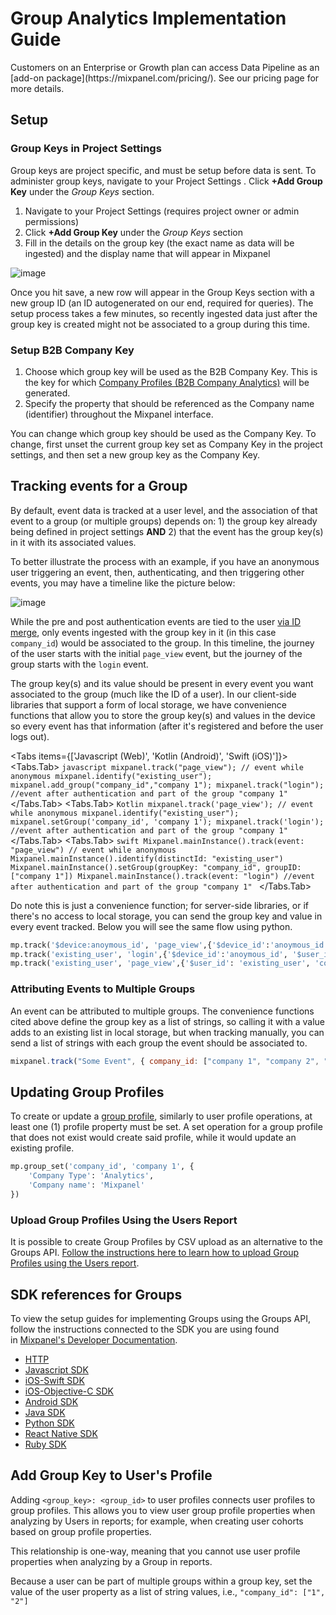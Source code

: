 
# Group Analytics Implementation Guide

<Callout type="info">
  Customers on an Enterprise or Growth plan can access Data Pipeline as an [add-on package](https://mixpanel.com/pricing/). See our pricing page for more details.
</Callout>

## Setup

### Group Keys in Project Settings

Group keys are project specific, and must be setup before data is sent. To administer group keys, navigate to your Project Settings . Click **+Add Group Key** under the *Group Keys* section.

1. Navigate to your Project Settings (requires project owner or admin permissions)
2. Click **+Add Group Key** under the *Group Keys* section
3. Fill in the details on the group key (the exact name as data will be ingested) and the display name that will appear in Mixpanel

![image](/group_setup_1.png "Add Group Key")

Once you hit save, a new row will appear in the Group Keys section with a new group ID (an ID autogenerated on our end, required for queries). The setup process takes a few minutes, so recently ingested data just after the group key is created might not be associated to a group during this time.

### Setup B2B Company Key

1. Choose which group key will be used as the B2B Company Key. This is the key for which [Company Profiles (B2B Company Analytics)](../group-analytics#company-profiles) will be generated.
2. Specify the property that should be referenced as the Company name (identifier) throughout the Mixpanel interface.

<Callout type="info">
  You can change which group key should be used as the Company Key. To change, first unset the current group key set as Company Key in the project settings, and then set a new group key as the Company Key.
</Callout>

## Tracking events for a Group

By default, event data is tracked at a user level, and the association of that event to a group (or multiple groups) depends on: 1) the group key already being defined in project settings **AND** 2) that the event has the group key(s) in it with its associated values.

To better illustrate the process with an example, if you have an anonymous user triggering an event, then, authenticating, and then triggering other events, you may have a timeline like the picture below:

![image](/group_setup_2.png "Associating events to groups")

While the pre and post authentication events are tied to the user [via ID merge](../../tracking-methods/id-management), only events ingested with the group key in it (in this case `company_id`) would be associated to the group. In this timeline, the journey of the user starts with the initial `page_view` event, but the journey of the group starts with the `login` event.

The group key(s) and its value should be present in every event you want associated to the group (much like the ID of a user). In our client-side libraries that support a form of local storage, we have convenience functions that allow you to store the group key(s) and values in the device so every event has that information (after it's registered and before the user logs out).

<Tabs items={['Javascript (Web)', 'Kotlin (Android)', 'Swift (iOS)']}>
	<Tabs.Tab>
	```javascript
	mixpanel.track("page_view"); // event while anonymous
  mixpanel.identify("existing_user");
  mixpanel.add_group("company_id","company 1");
  mixpanel.track("login"); //event after authentication and part of the group "company 1"
	```
	</Tabs.Tab>
	<Tabs.Tab>
	```Kotlin
	mixpanel.track('page_view'); // event while anonymous
  mixpanel.identify("existing_user");
  mixpanel.setGroup('company_id', 'company 1');
  mixpanel.track('login'); //event after authentication and part of the group "company 1"
	```
	</Tabs.Tab>
	<Tabs.Tab>
	```swift
	Mixpanel.mainInstance().track(event: "page_view") // event while anonymous
  Mixpanel.mainInstance().identify(distinctId: "existing_user")
  Mixpanel.mainInstance().setGroup(groupKey: "company_id", groupID: ["company 1"])
  Mixpanel.mainInstance().track(event: "login") //event after authentication and part of the group "company 1"
	```
	</Tabs.Tab>
</Tabs>

Do note this is just a convenience function; for server-side libraries, or if there's no access to local storage, you can send the group key and value in every event tracked. Below you will see the same flow using python.

```python
mp.track('$device:anoymous_id', 'page_view',{'$device_id':'anoymous_id'})
mp.track('existing_user', 'login',{'$device_id':'anoymous_id', '$user_id': 'existing_user', 'company_id': ['company 1']})
mp.track('existing_user', 'page_view',{'$user_id': 'existing_user', 'company_id': ['company 1']})
```

### Attributing Events to Multiple Groups

An event can be attributed to multiple groups. The convenience functions cited above define the group key as a list of strings, so calling it with a value adds to an existing list in local storage, but when tracking manually, you can send a list of strings with each group the event should be associated to.

```javascript
mixpanel.track("Some Event", { company_id: ["company 1", "company 2", "company 3"] });
```

## Updating Group Profiles

To create or update a [group profile](../group-analytics#group-profiles), similarly to user profile operations, at least one (1) profile property must be set. A set operation for a group profile that does not exist would create said profile, while it would update an existing profile.

```python
mp.group_set('company_id', 'company 1', {
    'Company Type': 'Analytics',
    'Company name': 'Mixpanel'
})
```

### Upload Group Profiles Using the Users Report

It is possible to create Group Profiles by CSV upload as an alternative to the Groups API. [Follow the instructions here to learn how to upload Group Profiles using the Users report](/docs/data-structure/user-profiles#importing-from-csv).

## SDK references for Groups

To view the setup guides for implementing Groups using the Groups API, follow the instructions connected to the SDK you are using found in [Mixpanel's Developer Documentation](https://developer.mixpanel.com/docs).

- [HTTP](https://developer.mixpanel.com/docs/http#section-group-analytics)
- [Javascript SDK](https://developer.mixpanel.com/docs/javascript#section-group-analytics)
- [iOS-Swift SDK](https://developer.mixpanel.com/docs/swift#section-group-analytics)
- [iOS-Objective-C SDK](https://developer.mixpanel.com/docs/ios#section-group-analytics)
- [Android SDK](https://developer.mixpanel.com/docs/android#section-group-analytics)
- [Java SDK](https://developer.mixpanel.com/docs/java#section-group-analytics)
- [Python SDK](https://developer.mixpanel.com/docs/python#section-group-analytics)
- [React Native SDK](https://developer.mixpanel.com/docs/react-native#group-analytics)
- [Ruby SDK](https://developer.mixpanel.com/docs/ruby#section-group-analytics)

## Add Group Key to User's Profile

Adding `<group_key>: <group_id>` to user profiles connects user profiles to group profiles. This allows you to view user group profile properties when analyzing by Users in reports; for example, when creating user cohorts based on group profile properties.

This relationship is one-way, meaning that you cannot use user profile properties when analyzing by a Group in reports.

Because a user can be part of multiple groups within a group key, set the value of the user property as a list of string values, i.e., `"company_id": ["1", "2"]`